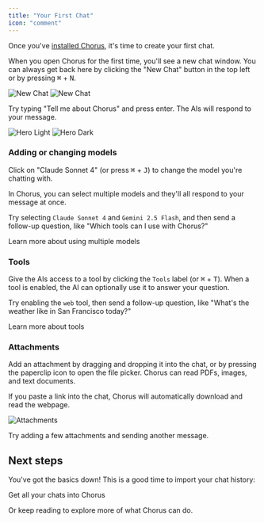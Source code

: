 ```yaml
---
title: "Your First Chat"
icon: "comment"
---
```


Once you've [installed Chorus](./installation), it's time to create your first chat.

When you open Chorus for the first time, you'll see a new chat window. You can always get back here by clicking the "New Chat" button in the top left or by pressing <kbd>⌘</kbd> + <kbd>N</kbd>.

<img src="/images/new-chat-light.png" alt="New Chat" className="dark:hidden" />
<img src="/images/new-chat-dark.png" alt="New Chat" className="hidden dark:block" />

Try typing "Tell me about Chorus" and press enter. The AIs will respond to your message.

<img
    className="block dark:hidden"
    src="/images/tell-me-light.png"
    alt="Hero Light"
/>
<img
    className="hidden dark:block"
    src="/images/tell-me-dark.png"
    alt="Hero Dark"
/>

### Adding or changing models

Click on "Claude Sonnet 4" (or press <kbd>⌘</kbd> + <kbd>J</kbd>) to change the model you're chatting with.

In Chorus, you can select multiple models and they'll all respond to your message at once.

Try selecting `Claude Sonnet 4` and `Gemini 2.5 Flash`, and then send a follow-up question, like "Which tools can I use with Chorus?"

<Card title="Learn more" href="core/multiple-models">
    Learn more about using multiple models
</Card>

### Tools

Give the AIs access to a tool by clicking the `Tools` label (or <kbd>⌘</kbd> + <kbd>T</kbd>). When a tool is enabled, the AI can optionally use it to answer your question.

Try enabling the `web` tool, then send a follow-up question, like "What's the weather like in San Francisco today?"

<Card title="Learn more" href="core/tools">
    Learn more about tools
</Card>

### Attachments

Add an attachment by dragging and dropping it into the chat, or by pressing the paperclip icon to open the file picker. Chorus can read PDFs, images, and text documents.

If you paste a link into the chat, Chorus will automatically download and read the webpage.

<img src="/images/attachments.png" alt="Attachments" />

Try adding a few attachments and sending another message.

## Next steps

You've got the basics down! This is a good time to import your chat history:

<Card title="Import from ChatGPT" href="/use-cases/import">
    Get all your chats into Chorus
</Card>

Or keep reading to explore more of what Chorus can do.
